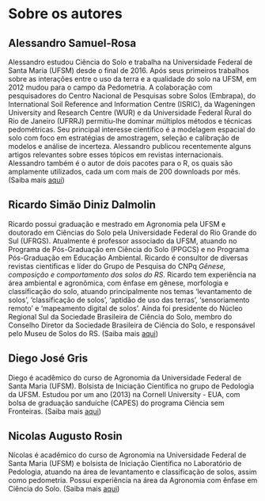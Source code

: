 # Sobre os autores {-}

## Alessandro Samuel-Rosa {-}

Alessandro estudou Ciência do Solo e trabalha na Universidade Federal de Santa Maria (UFSM) desde o final de 
2016. Após seus primeiros trabalhos sobre as interações entre o uso da terra e a qualidade do solo na UFSM, em
2012 mudou para o campo da Pedometria. A colaboração com pesquisadores do Centro Nacional de Pesquisas sobre
Solos (Embrapa), do International Soil Reference and Information Centre (ISRIC), da Wageningen University and
Research Centre (WUR) e da Universidade Federal Rural do Rio de Janeiro (UFRRJ) permitiu-lhe dominar múltiplos
métodos e técnicas pedométricas. Seu principal interesse científico é a modelagem espacial do solo com foco em
estratégias de amostragem, seleção e calibração de modelos e análise de incerteza. Alessandro publicou 
recentemente alguns artigos relevantes sobre esses tópicos em revistas internacionais. Alessandro também é o
autor de dois pacotes para o R, os quais são amplamente utilizados, cada um com mais de 200 downloads por mês.
(Saiba mais [aqui](http://lattes.cnpq.br/1609751519717461))

## Ricardo Simão Diniz Dalmolin {-}

Ricardo possui graduação e mestrado em Agronomia pela UFSM e doutorado em Ciências do Solo pela Universidade
Federal do Rio Grande do Sul (UFRGS). Atualmente é professor associado da UFSM, atuando no Programa de
Pós-Graduação em Ciência do Solo (PPGCS) e no Programa Pós-Graduação em Educação Ambiental. Ricardo é 
consultor de diversas revistas científicas e líder do Grupo de Pesquisa do CNPq *Gênese, composição e
comportamento dos solos do RS*. Ricardo tem experiência na área ambiental e agronômica, com ênfase em gênese, 
morfologia e classificação do solo, atuando principalmente nos temas 'levantamento de solos', 'classificação 
de solos', 'aptidão de uso das terras', 'sensoriamento remoto' e 'mapeamento digital de solos'. Ainda foi 
presidente do Núcleo Regional Sul da Sociedade Brasileira de Ciência do Solo, membro do Conselho Diretor da
Sociedade Brasileira de Ciência do Solo, e responsável pelo Museu de Solos do RS. (Saiba mais 
[aqui](http://lattes.cnpq.br/3735884911693854))

## Diego José Gris {-}

Diego é acadêmico do curso de Agronomia da Universidade Federal de Santa Maria (UFSM). Bolsista de Iniciação
Científica no grupo de Pedologia da UFSM. Estudou por um ano (2013) na Cornell University - EUA, com bolsa de
graduação sanduíche (CAPES) do programa Ciência sem Fronteiras. 
(Saiba mais [aqui](http://lattes.cnpq.br/0248016063663067))

## Nicolas Augusto Rosin {-}

Nícolas é acadêmico do curso de Agronomia na Universidade Federal de Santa Maria (UFSM) e bolsista de 
Iniciação Científica no Laboratório de Pedologia, atuando na área de levantamento e classificação de solos, 
assim como pedometria. Possui experiência na área da Agronomia com ênfase em Ciência do Solo.
(Saiba mais [aqui](http://lattes.cnpq.br/8013808194359269))
